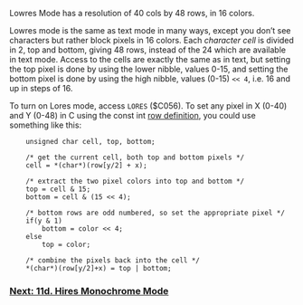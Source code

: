 Lowres Mode has a resolution of 40 cols by 48 rows, in 16 colors.

Lowres mode is the same as text mode in many ways, except you don’t see characters but rather block pixels in 16 colors. Each ''character cell'' is divided in 2, top and bottom, giving 48 rows, instead of the 24 which are available in text mode. Access to the cells are exactly the same as in text, but setting the top pixel is done by using the lower nibble, values 0-15, and setting the bottom pixel is done by using the high nibble, values (0-15) <code><< 4</code>, i.e. 16 and up in steps of 16.

To turn on Lores mode, access <code>LORES</code> ($C056). To set any pixel in X (0-40) and Y (0-48) in C using the const int [https://github.com/cc65/wiki/wiki/Apple-II-11a.-Text-Mode#rows row definition], you could use something like this:

<pre>
    unsigned char cell, top, bottom;

    /* get the current cell, both top and bottom pixels */
    cell = *(char*)(row[y/2] + x);

    /* extract the two pixel colors into top and bottom */
    top = cell & 15;
    bottom = cell & (15 << 4);

    /* bottom rows are odd numbered, so set the appropriate pixel */
    if(y & 1) 
        bottom = color << 4;
    else 
        top = color;

    /* combine the pixels back into the cell */
    *(char*)(row[y/2]+x) = top | bottom;
</pre>

=== [https://github.com/cc65/wiki/wiki/Apple-II-11d.-Hires-Monochrome-Mode Next: 11d. Hires Monochrome Mode] ===
